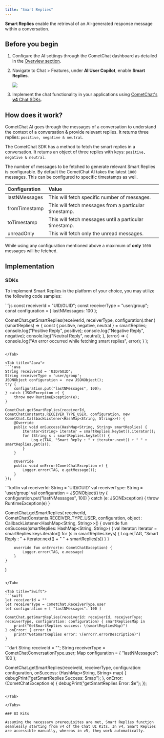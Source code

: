 ```yaml
---
title: "Smart Replies"
---
```


**Smart Replies** enable the retrieval of an AI-generated response message within a conversation.

## Before you begin

1. Configure the AI settings through the CometChat dashboard as detailed in the [Overview section](/fundamentals/ai-user-copilot/overview).
2. Navigate to Chat > Features, under **AI User Copilot**, enable **Smart Replies**.

   <Frame>
     <img src="/images/0500cc9d-cometchat-ai-features-smart-replies-9f1d86259a49e7ae41c175cad349442f.png" />
   </Frame>
3. Implement the chat functionality in your applications using [CometChat's **v4** Chat SDKs](/sdk/javascript/overview).

## How does it work?

CometChat AI goes through the messages of a conversation to understand the context of a conversation & provide relevant replies. It returns three replies: `positive, negative & neutral`.

The CometChat SDK has a method to fetch the smart replies in a conversation. It returns an object of three replies with keys: `positive, negative & neutral`.

The number of messages to be fetched to generate relevant Smart Replies is configurable. By default the CometChat AI takes the latest `1000` messages. This can be configured to specific timestamps as well.

| Configuration | Value                                                  |
| :------------- | :------------------------------------------------------ |
| lastNMessages | This will fetch specific number of messages.           |
| fromTimestamp | This will fetch messages from a particular timestamp.  |
| toTimestamp   | This will fetch messages until a particular timestamp. |
| unreadOnly    | This will fetch only the unread messages.              |

<Note>

While using any configuration mentioned above a maximum of **only** `1000` messages will be fetched.

</Note>

## Implementation

### SDKs

To implement Smart Replies in the platform of your choice, you may utilize the following code samples:

<Tabs>
<Tab title="JS/React Native/Ionic SDK">
```js
const receiverId = "UID/GUID";
const receiverType = "user/group";
const configuration = { lastNMessages: 100 };

CometChat.getSmartReplies(receiverId, receiverType, configuration).then(
  (smartReplies) => {
    const { positive, negative, neutral } = smartReplies;
    console.log("Positive Reply", positive);
    console.log("Negative Reply", negative);
    console.log("Neutral Reply", neutral);
  },
  (error) => {
    console.log("An error occurred while fetching smart replies", error);
  }
);
```

</Tab>

<Tab title="Java">
```java
String receiverId = 'UID/GUID';
String receiverType = 'user/group';
JSONObject configuration =  new JSONObject();
try {
    configuration.put("lastNMessages", 100);
} catch (JSONException e) {
    throw new RuntimeException(e);
}

CometChat.getSmartReplies(receiverId, CometChatConstants.RECEIVER_TYPE_USER, configuration, new CometChat.CallbackListener<HashMap<String, String>>() {
    @Override
    public void onSuccess(HashMap<String, String> smartReplies) {
        Iterator<String> iterator = smartReplies.keySet().iterator();
        for (String s : smartReplies.keySet()) {
            Log.e(TAG, "Smart Reply : " + iterator.next() + " " + smartReplies.get(s));
        }
    }

    @Override
    public void onError(CometChatException e) {
        Logger.error(TAG, e.getMessage());
    }
});
```

</Tab>

<Tab title="Kotlin">
```kotlin
val receiverId: String = 'UID/GUID'
val receiverType: String = 'user/group'
val configuration = JSONObject()
try {
    configuration.put("lastNMessages", 100)
} catch (e: JSONException) {
    throw RuntimeException(e)
}

CometChat.getSmartReplies(
    receiverId,
    CometChatConstants.RECEIVER_TYPE_USER,
    configuration,
    object : CallbackListener<HashMap<String, String>>() {
        override fun onSuccess(smartReplies: HashMap<String, String>) {
            val iterator: Iterator<String> = smartReplies.keys.iterator()
            for (s in smartReplies.keys) {
                Log.e(TAG, "Smart Reply : " + iterator.next() + " " + smartReplies[s])
            }
        }

        override fun onError(e: CometChatException) {
            Logger.error(TAG, e.message)
        }
    }
)
```

</Tab>

<Tab title="Swift">
```swift
let receiverId = ""
let receiverType = CometChat.ReceiverType.user
let configuration = [ "lastNMessages": 100 ]

CometChat.getSmartReplies(receiverId: receiverId, receiverType: receiverType, configuration: configuration) { smartRepliesMap in
    print("GetSmartReplies success: \(smartRepliesMap)")
} onError: { error in
    print("GetSmartReplies error: \(error?.errorDescription)")
}
```

</Tab>

<Tab title="Dart">
```dart
String receiveId = "";
String receiverType = CometChatConversationType.user;
Map configuration = { "lastNMessages": 100 };


CometChat.getSmartReplies(receiveId, receiverType, configuration: configuration, onSuccess: (HashMap<String, String> map) {
    debugPrint("getSmartReplies Success: $map");
}, onError: (CometChatException e) {
    debugPrint("getSmartReplies Error: $e");
});
```

</Tab>

</Tabs>

### UI Kits

Assuming the necessary prerequisites are met, Smart Replies function seamlessly starting from v4 of the Chat UI Kits. In v4, Smart Replies are accessible manually, whereas in v5, they work automatically.
